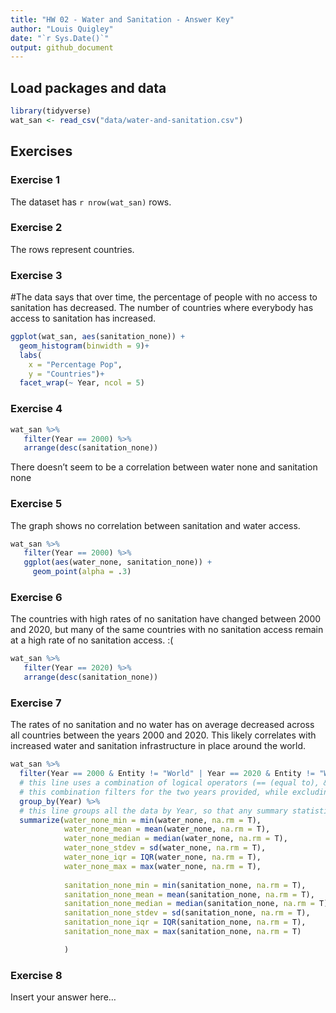 ```yaml
---
title: "HW 02 - Water and Sanitation - Answer Key"
author: "Louis Quigley"
date: "`r Sys.Date()`"
output: github_document
---
```


## Load packages and data

```r
library(tidyverse)
wat_san <- read_csv("data/water-and-sanitation.csv")
```

## Exercises

### Exercise 1

The dataset has `r nrow(wat_san)` rows.

### Exercise 2

The rows represent countries.

### Exercise 3

#The data says that over time, the percentage of people with no access to sanitation has decreased. The number of countries where everybody has access to sanitation has increased. 

```r
ggplot(wat_san, aes(sanitation_none)) +
  geom_histogram(binwidth = 9)+
  labs(
    x = "Percentage Pop",
    y = "Countries")+
  facet_wrap(~ Year, ncol = 5)
```

### Exercise 4

```r
wat_san %>% 
   filter(Year == 2000) %>% 
   arrange(desc(sanitation_none))
```
There doesn't seem to be a correlation between water none and sanitation none

### Exercise 5

The graph shows no correlation between sanitation and water access. 

```r
wat_san %>% 
   filter(Year == 2000) %>% 
   ggplot(aes(water_none, sanitation_none)) +
     geom_point(alpha = .3)
```

### Exercise 6

The countries with high rates of no sanitation have changed between 2000 and 2020, but many of the same countries with no sanitation access remain at a high rate of no sanitation access. :(

```r
wat_san %>% 
   filter(Year == 2020) %>% 
   arrange(desc(sanitation_none))
```

### Exercise 7

The rates of no sanitation and no water has on average decreased across all countries between the years 2000 and 2020. This likely correlates with increased water and sanitation infrastructure in place around the world. 

```r
wat_san %>% 
  filter(Year == 2000 & Entity != "World" | Year == 2020 & Entity != "World") %>% 
  # this line uses a combination of logical operators (== (equal to), & (and), != (is not equal to), | (or))
  # this combination filters for the two years provided, while excluding any data associated with the "World" Entity
  group_by(Year) %>% 
  # this line groups all the data by Year, so that any summary statistics specified below are computed for each group
  summarize(water_none_min = min(water_none, na.rm = T),
            water_none_mean = mean(water_none, na.rm = T),
            water_none_median = median(water_none, na.rm = T),
            water_none_stdev = sd(water_none, na.rm = T),
            water_none_iqr = IQR(water_none, na.rm = T),
            water_none_max = max(water_none, na.rm = T),
            
            sanitation_none_min = min(sanitation_none, na.rm = T),
            sanitation_none_mean = mean(sanitation_none, na.rm = T),
            sanitation_none_median = median(sanitation_none, na.rm = T),
            sanitation_none_stdev = sd(sanitation_none, na.rm = T),
            sanitation_none_iqr = IQR(sanitation_none, na.rm = T),
            sanitation_none_max = max(sanitation_none, na.rm = T)

            )
```

### Exercise 8

Insert your answer here...

```r

```
